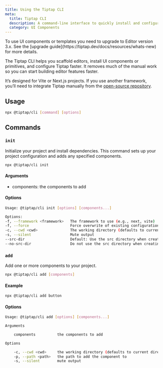 ```yaml
---
title: Using the Tiptap CLI
meta:
  title: Tiptap CLI
  description: A command-line interface to quickly install and configure Tiptap UI components. Learn how to get started in the docs!
  category: UI Components
---
```



<Callout title="Upgrade to v3" variant="warning">
  To use UI components or templates you need to upgrade to Editor version 3.x. See the [upgrade
  guide](https://tiptap.dev/docs/resources/whats-new) for more details.
</Callout>

The Tiptap CLI helps you scaffold editors, install UI components or primitives, and configure Tiptap
faster. It removes much of the manual work so you can start building editor features faster.

It’s designed for Vite or Next.js projects. If you use another framework, you’ll need to integrate Tiptap manually from the [open-source repository](https://github.com/ueberdosis/tiptap-ui-components).

## Usage

```bash
npx @tiptap/cli [command] [options]
```

## Commands

### `init`

Initialize your project and install dependencies. This command sets up your project configuration and adds any specified components.

```bash
npx @tiptap/cli init
```

#### Arguments

- components: the components to add

#### Options

```bash
Usage: @tiptap/cli init [options] [components...]

Options:
-f, --framework <framework>   The framework to use (e.g., next, vite)
-f, --force                   Force overwrite of existing configuration
-c, --cwd <cwd>               The working directory (defaults to current directory)
-s, --silent                  Mute output
--src-dir                     Default: Use the src directory when creating a new project
--no-src-dir                  Do not use the src directory when creating a new project
```

### `add`

Add one or more components to your project.

```bash
npx @tiptap/cli add [components]
```

#### Example

```bash
npx @tiptap/cli add button
```

#### Options

```bash
Usage: @tiptap/cli add [options] [components...]

Arguments

    components          the components to add

Options

    -c, --cwd <cwd>     the working directory (defaults to current directory)
    -p, --path <path>   the path to add the component to
    -s, --silent        mute output
```
